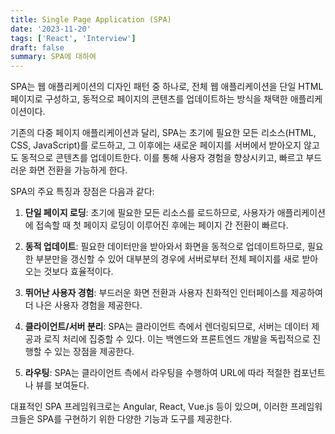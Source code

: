 ```yaml
---
title: Single Page Application (SPA)
date: '2023-11-20'
tags: ['React', 'Interview']
draft: false
summary: SPA에 대하여
---
```


SPA는 웹 애플리케이션의 디자인 패턴 중 하나로, 전체 웹 애플리케이션을 단일 HTML 페이지로 구성하고, 동적으로 페이지의 콘텐츠를 업데이트하는 방식을 채택한 애플리케이션이다.

기존의 다중 페이지 애플리케이션과 달리, SPA는 초기에 필요한 모든 리소스(HTML, CSS, JavaScript)를 로드하고, 그 이후에는 새로운 페이지를 서버에서 받아오지 않고도 동적으로 콘텐츠를 업데이트한다. 이를 통해 사용자 경험을 향상시키고, 빠르고 부드러운 화면 전환을 가능하게 한다.

SPA의 주요 특징과 장점은 다음과 같다:

1. **단일 페이지 로딩**: 초기에 필요한 모든 리소스를 로드하므로, 사용자가 애플리케이션에 접속할 때 첫 페이지 로딩이 이루어진 후에는 페이지 간 전환이 빠르다.

2. **동적 업데이트**: 필요한 데이터만을 받아와서 화면을 동적으로 업데이트하므로, 필요한 부분만을 갱신할 수 있어 대부분의 경우에 서버로부터 전체 페이지를 새로 받아오는 것보다 효율적이다.

3. **뛰어난 사용자 경험**: 부드러운 화면 전환과 사용자 친화적인 인터페이스를 제공하여 더 나은 사용자 경험을 제공한다.

4. **클라이언트/서버 분리**: SPA는 클라이언트 측에서 렌더링되므로, 서버는 데이터 제공과 로직 처리에 집중할 수 있다. 이는 백엔드와 프론트엔드 개발을 독립적으로 진행할 수 있는 장점을 제공한다.

5. **라우팅**: SPA는 클라이언트 측에서 라우팅을 수행하여 URL에 따라 적절한 컴포넌트나 뷰를 보여듄다.

대표적인 SPA 프레임워크로는 Angular, React, Vue.js 등이 있으며, 이러한 프레임워크들은 SPA를 구현하기 위한 다양한 기능과 도구를 제공한다.